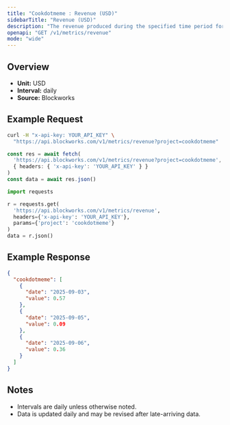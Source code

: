 ```yaml
---
title: "Cookdotmeme : Revenue (USD)"
sidebarTitle: "Revenue (USD)"
description: "The revenue produced during the specified time period for given project."
openapi: "GET /v1/metrics/revenue"
mode: "wide"
---
```


## Overview

- **Unit:** USD
- **Interval:** daily
- **Source:** Blockworks

## Example Request

<CodeGroup>

```bash cURL
curl -H "x-api-key: YOUR_API_KEY" \
  "https://api.blockworks.com/v1/metrics/revenue?project=cookdotmeme"
```

```typescript TypeScript
const res = await fetch(
  'https://api.blockworks.com/v1/metrics/revenue?project=cookdotmeme',
  { headers: { 'x-api-key': 'YOUR_API_KEY' } }
)
const data = await res.json()
```

```python Python
import requests

r = requests.get(
  'https://api.blockworks.com/v1/metrics/revenue',
  headers={'x-api-key': 'YOUR_API_KEY'},
  params={'project': 'cookdotmeme'}
)
data = r.json()
```

</CodeGroup>

## Example Response

```json
{
  "cookdotmeme": [
    {
      "date": "2025-09-03",
      "value": 0.57
    },
    {
      "date": "2025-09-05",
      "value": 0.09
    },
    {
      "date": "2025-09-06",
      "value": 0.36
    }
  ]
}
```

## Notes
- Intervals are daily unless otherwise noted.
- Data is updated daily and may be revised after late-arriving data.
